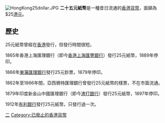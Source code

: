 [[File:HongKong25dollar.JPG|thumb]]
'''二十五元紙幣'''是一種昔日流通的[[香港貨幣|香港貨幣]]，面額為$25[[港元|港元]]。

==歷史==
25元紙幣曾經在[[香港|香港]]發行，但發行時間很短。

1865年香港上海匯理銀行（即今[[香港上海匯豐銀行|香港上海匯豐銀行]]）發行25元紙幣，1889年停印。

1866年[[東藩匯理銀行|東藩匯理銀行]]發行25元鈔票，1879年停印。

1862年至1866年間，亞西鴉特匯理銀行曾發行25元紙幣的樣票，不在市面流通。

1879年印度新金山中國匯理銀行（即今[[渣打銀行|渣打銀行]]）發行25元紙幣，1897年停印。

1912年[[有利銀行|有利銀行]]發行25元紙幣，只發行過一次。


{{香港貨幣}}
{{HK-econ-stub}}

[[Category:香港紙幣|二]]
[[Category:已廢止的香港貨幣|Category:已廢止的香港貨幣]]
